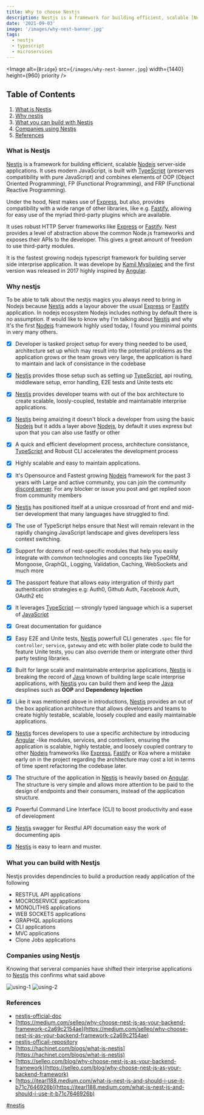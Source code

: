 ```yaml
---
title: Why to choose Nestjs
description: Nestjs is a framework for building efficient, scalable [Nodejs] server-side applications. It uses modern JavaScript is built with [TypeScript] (preserves compatibility with pure JavaScript) and combines elements of OOP (Object Oriented Programming), FP (Functional Programming), and FRP (Functional Reactive Programming).Under the hood, Nest makes use of [Express], but also, provides compatibility with a wide range of other libraries, like e.g. [Fastify]...
date: '2021-09-03'
image: '/images/why-nest-banner.jpg'
tags:
  - nestjs
  - typescript
  - microservices
---
```


<Image
  alt={`Bridge`}
  src={`/images/why-nest-banner.jpg`}
  width={1440}
  height={960}
  priority
/>

## Table of Contents

1. [What is Nestjs](#What-is-Nestjs)
2. [Why nestjs](#Why-nestjs)
3. [What you can build with Nestjs](#What-you-can-build-with-Nestjs)
4. [Companies using Nestjs](#Companies-using-Nestjs)
5. [References](#References)

### What is Nestjs

[Nestjs] is a framework for building efficient, scalable [Nodejs] server-side applications. It uses modern JavaScript, is built with [TypeScript] (preserves compatibility with pure JavaScript) and combines elements of OOP (Object Oriented Programming), FP (Functional Programming), and FRP (Functional Reactive Programming).

Under the hood, Nest makes use of [Express], but also, provides compatibility with a wide range of other libraries, like e.g. [Fastify], allowing for easy use of the myriad third-party plugins which are available.

It uses robust HTTP Server frameworks like [Express] or [Fastify]. Nest provides a level of abstraction above the common Node.js frameworks and exposes their APIs to the developer. This gives a great amount of freedom to use third-party modules.

It is the fastest growing nodejs typescript framework for building server side interprise application. It was develope by [Kamil Mysliwiec] and the first version was released in 2017 highly inspired by [Angular].

### Why nestjs

To be able to talk about the nestjs magics you always need to bring in Nodejs because [Nestjs] adds a layour abover the usual [Express] or [Fastify] application.
In nodejs ecosystem Nodejs includes nothing by default there is no assumption.
If would like to know why I'm talking about [Nestjs] and why It's the first [Nodejs] framework highly used today, I found you minimal points in very many others.

- [x] Developer is tasked project setup for every thing needed to be used, architecture set up which may
      result into the potential problems as the application grows or the team grows very large, the application is hard to maintain and lack of consistance in the codebase

- [x] [Nestjs] provides those setup such as setting up [TypeScript], api routing, middleware setup, error handling, E2E tests and Unite tests etc

- [x] [Nestjs] provides developer teams with out of the box architecture to create scalable, loosly-coupled, testable
      and maintainable interprise applications.

- [x] [Nestjs] being amaizing it doesn't block a developer from using the basic [Nodejs] but it adds a layer above [Nodejs],
      by default it uses express but upon that you can also use fastfy or other

- [x] A quick and efficient development process, architecture consistance, [TypeScript] and Robust CLI accelerates the development process

- [x] Highly scalable and easy to maintain applications.

- [x] It's Opensource and Fastest growing [Nodejs] framework for the past 3 years with Large and active community, you can join the community [discord server](https://discord.gg/qF6dWNQH). For any blocker or issue you post and get replied soon from community members

- [x] [Nestjs] has positioned itself at a unique crossroad of front end and mid-tier development that many languages have struggled to find.

- [x] The use of TypeScript helps ensure that Nest will remain relevant in the rapidly changing JavaScript landscape and gives developers less context switching.

- [x] Support for dozens of nest-specific modules that help you easily integrate with common technologies and concepts like TypeORM, Mongoose, GraphQL, Logging, Validation, Caching, WebSockets and much more

- [x] The passport feature that allows easy intergration of thirdy part authentication strategies e.g: Auth0, Github Auth, Facebook Auth, OAuth2 etc

- [x] It leverages [TypeScript] — strongly typed language which is a superset of [JavaScript]

- [x] Great documentation for guidance

- [x] Easy E2E and Unite tests, [Nestjs] powerfull CLI generates `.spec` file for `controller`, `service`, `gateway` and etc with boiler plate code to build the feature Unite tests, you can also override them or intergrate other third party testing libraries.

- [x] Built for large scale and maintainable enterprise applications, [Nestjs] is breaking the record of [Java] known of building large scale interprise applications, with [Nestjs] you can build them and keep the [Java] desplines such as **OOP** and **Dependency Injection**

- [x] Like it was mentioned above in introductions, [Nestjs] provides an out of the box application architecture that allows developers and teams to create highly testable, scalable, loosely coupled and easily maintainable applications.

- [x] [Nestjs] forces developers to use a specific architecture by introducing [Angular] -like modules, services, and controllers, ensuring the application is scalable, highly testable, and loosely coupled contrary to other [Nodejs] frameworks like [Express], [Fastify] or Koa where a mistake early on in the project regarding the architecture may cost a lot in terms of time spent refactoring the codebase later.

- [x] The structure of the application in [Nestjs] is heavily based on [Angular]. The structure is very simple and allows more attention to be paid to the design of endpoints and their consumers, instead of the application structure.

- [x] Powerful Command Line Interface (CLI) to boost productivity and ease of development

- [x] [Nestjs] swagger for Restful API documation easy the work of documenting apis

- [x] [Nestjs] is easy to learn and muster.

### What you can build with Nestjs

Nestjs provides dependincies to build a production ready application of the following

- RESTFUL API applications
- MOCROSERVICE applications
- MONOLITHIS applications
- WEB SOCKETS applications
- GRAPHQL applications
- CLI applications
- MVC applications
- Clone Jobs applications

### Companies using Nestjs

Knowing that serveral companies have shifted their interprise applications to [Nestjs] this confirms what said above

![using-1](https://raw.githubusercontent.com/PatrickNiyogitare28/gist-blog/main/src/gist-images/using-nest-1.PNG)
![using-2](https://raw.githubusercontent.com/PatrickNiyogitare28/gist-blog/main/src/gist-images/using-nestjs-2.PNG)

### References

- [nestjs-official-doc](nestjs.com/)
- [https://medium.com/selleo/why-choose-nest-js-as-your-backend-framework-c2a69c2154ae](https://medium.com/selleo/why-choose-nest-js-as-your-backend-framework-c2a69c2154ae)
- [nestjs-officail-repository](https://github.com/nestjs/nest)
- [https://hachinet.com/blogs/what-is-nestjs](https://hachinet.com/blogs/what-is-nestjs)
- [https://selleo.com/blog/why-choose-nest-js-as-your-backend-framework](https://selleo.com/blog/why-choose-nest-js-as-your-backend-framework)
- [https://jtearl188.medium.com/what-is-nest-js-and-should-i-use-it-b71c7646926b](https://jtearl188.medium.com/what-is-nest-js-and-should-i-use-it-b71c7646926b)

[nestjs]: https://nestjs.com
[kamil mysliwiec]: https://github.com/kamilmysliwiec
[typescript]: http://www.typescriptlang.org/
[nodejs]: https://nodejs.org/
[express]: https://expressjs.com/
[fastify]: https://www.fastify.io/
[angular]: https://angular.io/
[javascript]: https://www.javascript.com/
[java]: https://en.wikipedia.org/wiki/Java

[#nestjs]()

#

